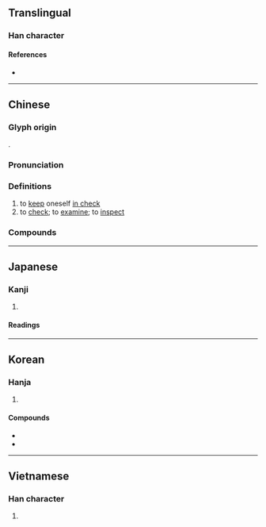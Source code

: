 {{also|检|検}}
{{character info}}
==Translingual==
{{Han simplified forms|檢|検|检}}

===Han character===
{{Han char|rn=75|rad=木|as=13|sn=17|four=48986|canj=DOMO|ids=⿰木僉}}

====References====
* {{Han ref|kx=0557.190|dkj=15684|dj=0946.250|hdz=21303.030|uh=6AA2|ud=27298|bh=C0CB|bd=49355}}

----

==Chinese==
{{zh-forms|s=检}}

===Glyph origin===
{{Han etym}}
{{Han compound|木|僉|c1=s|c2=p|ls=psc}}.

===Pronunciation===
{{zh-pron
|m=jiǎn
|c=gim2
|h=pfs=kiám;gd=giam3
|md=
|mn=kiám
|mn-t=giam2/giêm2
|mn-t_note=giam2 - Shantou; giêm2 - Chaozhou
|w=
|mc=y
|oc=y
|cat=v
}}

===Definitions===
{{zh-hanzi}}

# to [[keep]] oneself [[in check]]
# to [[check]]; to [[examine]]; to [[inspect]]

===Compounds===
{{zh-der|商品檢驗|健康檢查|失檢|印檢|商檢|切片檢查|全文檢索|儀檢|健檢|勘檢|崖檢|尿液篩檢|工礦檢查|動物檢疫|地檢署|檢附|檢字法|檢測|檢驗|探檢|檢送|收檢|檢屍|檢錄|技能檢定|檢字|檢修|檢查哨|檢尺|檢括|檢校|檢場|檢察署|檢控|檢察院|檢漏|檢厲|檢討|檢察|產前檢查|突擊檢查|檢討會|產後檢查|檢院|拘檢|檢覈|檢閱場|抽檢|檢點|玉檢|檢波|檢疫|檢驗圖|檢肅|檢束|海港檢疫|搜檢|檢定考試|檢警合一|檢舉|檢索|檢視|檢查|檢方|檢察官|檢定|檢閱|胃鏡檢查|路檢|體格檢查|複檢|考檢|點檢形骸|點檢|電檢制|點檢所|醫檢師|體檢|蕩檢踰閑|電檢法|電檢|金檢|巡檢|行檢|踰閑蕩檢|臨檢|篩檢|資訊檢索|血液檢驗|箔檢電器|不檢|檢流計}}

----

==Japanese==
{{ja-kanji forms|検|檢}}

===Kanji===
{{ja-kanji|grade=|rs=木13|shin=検}}

# {{rfdef|ja|sort=木13}}

====Readings====
{{ja-readings
|on=けん
|kun=しら-べる
}}

----

==Korean==

===Hanja===
{{ko-hanja|검사하다|검사할|검}}

# {{hanja form of|검|[[check]]; [[examination]]; [[inspection]]}}

====Compounds====
* {{ko-l|검사|[[inspection]]|檢査}}
* {{ko-l|건강검진|a [[physical]]|健康檢診}}

----

==Vietnamese==

===Han character===
{{vi-readings|reading=ghém, kiểm|rs=木13}}

# {{rfdef|vi|sort=木13}}